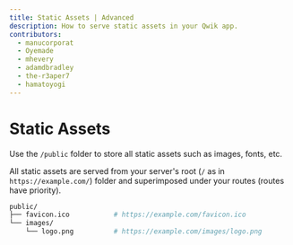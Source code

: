 ```yaml
---
title: Static Assets | Advanced
description: How to serve static assets in your Qwik app.
contributors:
  - manucorporat
  - Oyemade
  - mhevery
  - adamdbradley
  - the-r3aper7
  - hamatoyogi
---
```


# Static Assets

Use the `/public` folder to store all static assets such as images, fonts, etc.

All static assets are served from your server's root (`/` as in `https://example.com/`) folder and superimposed under your routes (routes have priority).

```bash
public/
├── favicon.ico           # https://example.com/favicon.ico
└── images/
    └── logo.png          # https://example.com/images/logo.png
```
